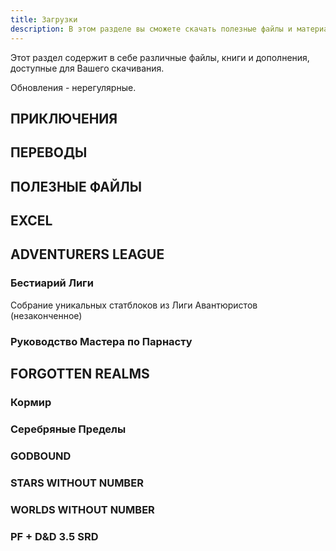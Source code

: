 ```yaml
---
title: Загрузки
description: В этом разделе вы сможете скачать полезные файлы и материалы по D&D
---
```


Этот раздел содержит в себе различные файлы, книги и дополнения, доступные для Вашего скачивания.

Обновления - нерегулярные.



## ПРИКЛЮЧЕНИЯ


<File file="remix_drakonyego_kusha_v_0_97.pdf" title="Драконий Куш - Ремикс Александриана"/>

## ПЕРЕВОДЫ

<File file="LAZY_DM_RESOURCE_DOCUMENT_090.pdf" title="Ресурсный документ Ленивого Мастера (PDF)"/>

<File file="LAZY_DM_RESOURCE_DOCUMENT_090.docx" title="Ресурсный документ Ленивого Мастера (DOCX)"/>


## ПОЛЕЗНЫЕ ФАЙЛЫ

<File file="basic-player-manual.pdf" title="Базовое руководство игрока"/>

<File file="lance-troop-rules-draft-1.pdf" title="Заметка про правила отряда"/>

<File file="eldritch-knight-095-beta-29052021.pdf" title="ЛУЧНИК ЗАКЛИНАТЕЛЬ [ELDRITCH 
ARCHER]"/>

<File file="eldritch-knight-081-beta-29102020.pdf" title="Лучник и Рыцарь Заклинатели"/>

<File file="rosette-stone-osr-hackandslash.pdf" title="Розетский камень OSR" />

<File file="palant-guide-to-exploration-v07-2021.pdf" title="Путешествие и исследование - РАСШИРЕННЫЕ ПРАВИЛА ПЯТОЙ РЕДАКЦИИ "/>

<File file="palant-wilderness-survival-guide-v0995-11112022-rev12.pdf" title="Руководство Паланта по дикой местности, путешествиям и исследованию"/>

<File file="phb5e-alpha.pdf" title="Альфа версия Книги игрока"/>

<File file="campaigncartographer3-rus-guide.pdf" title="Руководство по Campaign Cartographer 3+ на русском языке"/>


<File file="mulmaster-city-guide.pdf" title="Описание Мулмастера (на английском)"/>

<File file="5e_nautical_aderntures_v2.pdf" title="Правила для морских путешествий от Old Dungeon Master, версия 2"/>

<File file="Памятка - Игрокам - Как действовать.pdf" title="Памятка - Игрокам - Как действовать"/>

<File file="Памятка_Игрокам_Как_действовать.pdf" title="Памятка - Игрокам - Как действовать"/>

<File file="angry-gm-core-mechanic-rus.docx" title="ОСНОВНАЯ МЕХАНИКА ЗЛОГО ГМ-А"/>

<File file="MULTIVERSE_CHRONOLOGY.pdf" title="Хронология Мультивселенной"/>

<File file="hexcrawl-rules-5e-alexandrian.pdf" title="Правила гекскраула для пятой редакции от Александриана"/>

<File file="bgdia_primer_0.9.pdf" title="Праймер кампании Лиги Авантюристов Врата Балдура: Нисхождение в Авернус"/>

<File file="palant-guide-item-crafting-chapter-2-additional-rules-v041-07122019.pdf" title="Старый черновик правил изготовления предметов"/>

<File file="06_combat_rules_variant.docx" title="Старый черновик измененных правил сражения, в формате docx"/>

<File file="06_combat_rules_variant_v.0.8_alpha.docx" title="Старый черновик измененных правил сражения версия 0.8, в формате docx"/>

<File file="E5E_MARTIAL_TRADITIONS_SCHOOLS_TECHNIQUES_MANEUVERS_RUS_REV03_05052023.pdf" title="ВОИНСКИЕ ТРАДИЦИИ, БОЕВЫЕ ШКОЛЫ, ТЕХНИКИ, ПРИЕМЫ"/>

<File file="06_combat_rules_variant_v.0.8_alpha.pdf" title="Старый черновик измененных правил сражения версия 0.8, в формате pdf"/>

<File file="aethan-guide-to-seafaring-draft.pdf" title="Руководство Эйтана по мореплаванию, черновик"/>

<File file="cdnd-5e-d0b8-osr.pdf" title="D&D 5e и OSR"/>

## EXCEL

<File file="healing-herbalism-generator.xls" title="ГЕНЕРАТОР ЛЕЧЕНИЯ И ГЕРБАЛИЗМА"/>

## ADVENTURERS LEAGUE

<File file="al-backgrounds-compendium-097.pdf" title="Собрание предысторий Лиги Авантюристов 0.97"/>

<File file="al-backgrounds-compendium-101.pdf" title="Собрание предысторий Лиги Авантюристов 1.01"/>

<File file="al-backgrounds-compendium-102.pdf" title="Собрание предысторий Лиги Авантюристов 1.02"/>

<File file="al-backgrounds-compendium-110.pdf" title="Собрание предысторий Лиги Авантюристов 1.10"/>

<File file="al-backgrounds-compendium-111.docx" title="Собрание предысторий Лиги Авантюристов 1.11 docx"/>

<File file="al-compendium-of-al-backgrounds-rus-v.0.9.0.pdf" title="Собрание предысторий Лиги Авантюристов 0.90 (на русском языке)"/>

<File file="al_backgrounds_rus_v1-0_1.pdf" title="Собрание предысторий Лиги Авантюристов 1.01 (на русском языке, r00t edition)"/>


### Бестиарий Лиги

Собрание уникальных статблоков из Лиги Авантюристов (незаконченное)

<File file="al_tome_of_foes-v-0-6-3.pdf" title="Бестиарий Лиги Авантюристов"/>


### Руководство Мастера по Парнасту

<File file="parnast.pdf" title="ПАРНАСТ В 1491 ЛД Описание города и основных персонажей в нем."/>

<File file="parnast-master-guide-.pdf" title="Руководство Мастера по Парнасту"/>


## FORGOTTEN REALMS

### Кормир

<File file="cormyr-1493-dr-work-in-progress-issue-1.pdf" title="КОРМИР В 1493 ЛД"/>

### Серебряные Пределы

<File file="silver-marches.pdf" title="Серебряные Пределы в 1493 ЛД"/>

<File file="deadlymarches.docx" title="Смертельные Пределы в 1493 ЛД - docx"/>

### GODBOUND

<File file="godbound_free_ru_20191116.pdf" title="Godbound (бесплатная версия), перевод на русский"/>

### STARS WITHOUT NUMBER

<File file="stars_without_number_rus_rus.pdf" title="Бесчисленные звезды"/>

### WORLDS WITHOUT NUMBER

<File file="worlds-without-number-player-book.docx" title="Бесчисленные миры, книга игрока"/>

### PF + D&D 3.5 SRD

<File file="sbornik-osnovnyh-pravil-versiya-0.82-rolevaya-igra-r-pathfinder.docx" title="Сборник основных правил (PF 1 like), v.0.82"/>